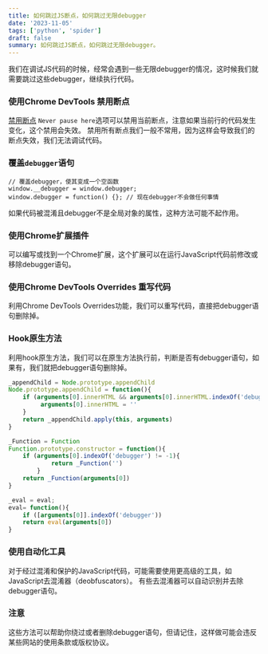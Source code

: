 ```yaml
---
title: 如何跳过JS断点，如何跳过无限debugger
date: '2023-11-05'
tags: ['python', 'spider']
draft: false
summary: 如何跳过JS断点，如何跳过无限debugger。
---
```


我们在调试JS代码的时候，经常会遇到一些无限debugger的情况，这时候我们就需要跳过这些debugger，继续执行代码。

### 使用Chrome DevTools 禁用断点
[禁用断点](chrome-devtools-disable-breakpoints.jpg)
`Never pause here`选项可以禁用当前断点，注意如果当前行的代码发生变化，这个禁用会失效。
禁用所有断点我们一般不常用，因为这样会导致我们的断点失效，我们无法调试代码。

### 覆盖`debugger`语句
```
// 覆盖debugger，使其变成一个空函数
window.__debugger = window.debugger;
window.debugger = function() {}; // 现在debugger不会做任何事情
```
如果代码被混淆且debugger不是全局对象的属性，这种方法可能不起作用。

### 使用Chrome扩展插件
可以编写或找到一个Chrome扩展，这个扩展可以在运行JavaScript代码前修改或移除debugger语句。

### 使用Chrome DevTools Overrides 重写代码
利用Chrome DevTools Overrides功能，我们可以重写代码，直接把debugger语句删除掉。

### Hook原生方法
利用hook原生方法，我们可以在原生方法执行前，判断是否有debugger语句，如果有，我们就把debugger语句删除掉。
```jsx
_appendChild = Node.prototype.appendChild
Node.prototype.appendChild = function(){
    if (arguments[0].innerHTML && arguments[0].innerHTML.indexOf('debugger') != -1){
         arguments[0].innerHTML = ''
    }
    return _appendChild.apply(this, arguments)
}
```

```jsx
_Function = Function
Function.prototype.constructor = function(){
    if (arguments[0].indexOf('debugger') != -1){
            return _Function('')
        }
    return _Function(arguments[0])
}
```

```jsx
_eval = eval;
eval= function(){
    if ([arguments[0]].indexOf('debugger'))
    return eval(arguments[0])
}
```

### 使用自动化工具
对于经过混淆和保护的JavaScript代码，可能需要使用更高级的工具，如JavaScript去混淆器（deobfuscators）。
有些去混淆器可以自动识别并去除debugger语句。

### 注意
这些方法可以帮助你绕过或者删除debugger语句，但请记住，这样做可能会违反某些网站的使用条款或版权协议。
